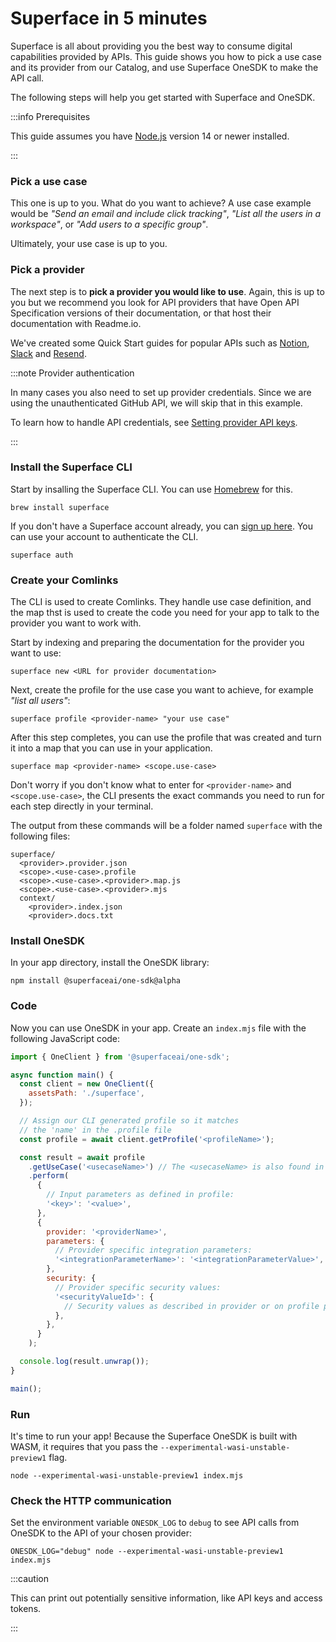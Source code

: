 # Superface in 5 minutes

Superface is all about providing you the best way to consume digital capabilities provided by APIs. This guide shows you how to pick a use case and its provider from our Catalog, and use Superface OneSDK to make the API call.

The following steps will help you get started with Superface and OneSDK.

:::info Prerequisites

This guide assumes you have [Node.js](https://nodejs.dev/) version 14 or newer installed.

:::

<div class="count-steps-h3">

### Pick a use case

This one is up to you. What do you want to achieve? A use case example would be _"Send an email and include click tracking"_, _"List all the users in a workspace"_, or _"Add users to a specific group"_.

Ultimately, your use case is up to you.

### Pick a provider

The next step is to **pick a provider you would like to use**. Again, this is up to you but we recommend you look for API providers that have Open API Specification versions of their documentation, or that host their documentation with Readme.io.

We've created some Quick Start guides for popular APIs such as [Notion](../api-examples/notion.mdx), [Slack](../api-examples/slack.mdx) and [Resend](../api-examples/resend.mdx).

:::note Provider authentication

In many cases you also need to set up provider credentials. Since we are using the unauthenticated GitHub API, we will skip that in this example.

To learn how to handle API credentials, see [Setting provider API keys](../guides/api-keys.md).

:::

### Install the Superface CLI

Start by insalling the Superface CLI. You can use [Homebrew](https://brew.sh/) for this.

```shell
brew install superface
```

If you don't have a Superface account already, you can [sign up here](https://superface.ai/create-account). You can use your account to authenticate the CLI.

```shell
superface auth
```

### Create your Comlinks

The CLI is used to create Comlinks. They handle use case definition, and the map thst is used to create the code you need for your app to talk to the provider you want to work with.

Start by indexing and preparing the documentation for the provider you want to use:

```shell
superface new <URL for provider documentation>
```

Next, create the profile for the use case you want to achieve, for example _"list all users"_:

```shell
superface profile <provider-name> "your use case"
```

After this step completes, you can use the profile that was created and turn it into a map that you can use in your application.

```shell
superface map <provider-name> <scope.use-case>
```

Don't worry if you don't know what to enter for `<provider-name>` and `<scope.use-case>`, the CLI presents the exact commands you need to run for each step directly in your terminal.

The output from these commands will be a folder named `superface` with the following files:

```shell
superface/
  <provider>.provider.json
  <scope>.<use-case>.profile
  <scope>.<use-case>.<provider>.map.js
  <scope>.<use-case>.<provider>.mjs
  context/
    <provider>.index.json
    <provider>.docs.txt
```

### Install OneSDK

In your app directory, install the OneSDK library:

```shell
npm install @superfaceai/one-sdk@alpha
```

### Code

Now you can use OneSDK in your app. Create an `index.mjs` file with the following JavaScript code:

```js title="index.mjs"
import { OneClient } from '@superfaceai/one-sdk';

async function main() {
  const client = new OneClient({
    assetsPath: './superface',
  });

  // Assign our CLI generated profile so it matches
  // the 'name' in the .profile file
  const profile = await client.getProfile('<profileName>');

  const result = await profile
    .getUseCase('<usecaseName>') // The <usecaseName> is also found in the .profile file
    .perform(
      {
        // Input parameters as defined in profile:
        '<key>': '<value>',
      },
      {
        provider: '<providerName>',
        parameters: {
          // Provider specific integration parameters:
          '<integrationParameterName>': '<integrationParameterValue>',
        },
        security: {
          // Provider specific security values:
          '<securityValueId>': {
            // Security values as described in provider or on profile page
          },
        },
      }
    );

  console.log(result.unwrap());
}

main();
```

### Run

It's time to run your app! Because the Superface OneSDK is built with WASM, it requires that you pass the `--experimental-wasi-unstable-preview1` flag.

```shell
node --experimental-wasi-unstable-preview1 index.mjs
```

### Check the HTTP communication

Set the environment variable `ONESDK_LOG` to `debug` to see API calls from OneSDK to the API of your chosen provider:

```shell
ONESDK_LOG="debug" node --experimental-wasi-unstable-preview1 index.mjs
```

:::caution

This can print out potentially sensitive information, like API keys and access tokens.

:::

<!--### Understanding runtime integration

During the runtime of the application, OneSDK downloads a Comlink map from Superface servers. The Comlink map instructs the OneSDK how to make the call to GitHub API in order to perform the use case.

OneSDK also downloads the Comlink profile, which contains the definition of the use case for runtime. You can also provide local maps and profiles stored alongside your source code.

You can always check the Comlink map at the profile's detail page for a given provider by clicking the "raw" link. For example here's the [latest map for `vcs/user-repos` and `github`](https://superface.ai/raw/vcs/user-repos.github@2.0.suma).-->

</div>
